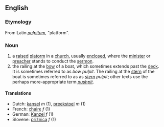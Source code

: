 ==English==
===Etymology===
From Latin ''[[pulpitum]]'', "platform".

===Noun===
# a [[raised]] [[platorm]] in a [[church]], usually [[enclosed]], where the [[minister]] or [[preacher]] stands to conduct the [[sermon]].
# the railing at the [[bow]] of a boat, which sometimes extends past the [[deck]].  It is sometimes referred to as ''bow'' ''pulpit''.  The railing at the [[stern]] of the boat is sometimes referred to as as ''[[stern]]'' ''pulpit''; other texts use the perhaps more-appropriate term ''[[pushpit]]''.
====Translations====
*Dutch: [[kansel]] ''m'' (1), [[preekstoel]] ''m'' (1)
*French: [[chaire]] ''f'' (1)
*German: [[Kanzel]] ''f'' (1)
*Slovene: [[prižnica]] ''f'' (1)